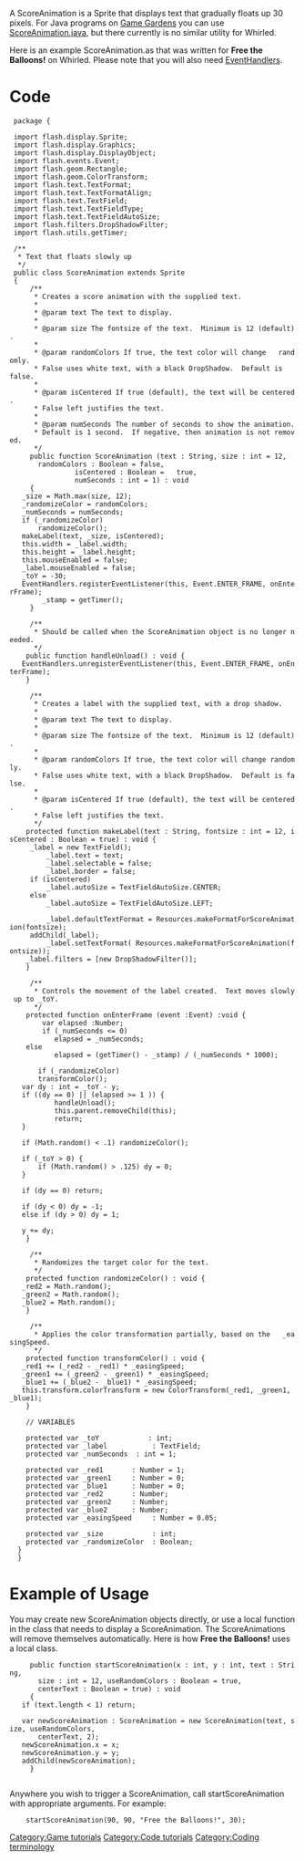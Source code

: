 A ScoreAnimation is a Sprite that displays text that gradually floats up 30 pixels.  For Java programs on [[Game Gardens]] you can use [http://www.threerings.net/code/vilya/docs/api/com/threerings/parlor/media/ScoreAnimation.html ScoreAnimation.java], but there currently is no similar utility for Whirled.

Here is an example ScoreAnimation.as that was written for '''Free the Balloons!''' on Whirled.  Please note that you will also need [[EventHandlers]].

=Code=

  package {
  
  import flash.display.Sprite;
  import flash.display.Graphics;
  import flash.display.DisplayObject;
  import flash.events.Event;
  import flash.geom.Rectangle;
  import flash.geom.ColorTransform;
  import flash.text.TextFormat;
  import flash.text.TextFormatAlign;
  import flash.text.TextField;
  import flash.text.TextFieldType;
  import flash.text.TextFieldAutoSize;
  import flash.filters.DropShadowFilter;
  import flash.utils.getTimer;
  
  /**
   * Text that floats slowly up 
   */
  public class ScoreAnimation extends Sprite
  {
      /**
       * Creates a score animation with the supplied text.  
       *
       * @param text The text to display.
       *
       * @param size The fontsize of the text.  Minimum is 12 (default).
       *
       * @param randomColors If true, the text color will change   randomly.  
       * False uses white text, with a black DropShadow.  Default is   false.
       *
       * @param isCentered If true (default), the text will be centered.
       * False left justifies the text.
       *
       * @param numSeconds The number of seconds to show the animation.
       * Default is 1 second.  If negative, then animation is not removed.
       */
      public function ScoreAnimation (text : String, size : int = 12, 
  		randomColors : Boolean = false, 
                 isCentered : Boolean =   true, 
                 numSeconds : int = 1) : void
      {
  	_size = Math.max(size, 12);
  	_randomizeColor = randomColors;
  	_numSeconds = numSeconds;
  	if (_randomizeColor)
  		randomizeColor();
  	makeLabel(text, _size, isCentered);
  	this.width = _label.width;
  	this.height = _label.height;
  	this.mouseEnabled = false;
  	_label.mouseEnabled = false;
  	_toY = -30;
  	EventHandlers.registerEventListener(this, Event.ENTER_FRAME, onEnterFrame);
         _stamp = getTimer();
      }
  
      /**
       * Should be called when the ScoreAnimation object is no longer needed.
       */
     public function handleUnload() : void {
  	EventHandlers.unregisterEventListener(this, Event.ENTER_FRAME, onEnterFrame);
     }
  
      /**
       * Creates a label with the supplied text, with a drop shadow. 
       *
       * @param text The text to display.
       *
       * @param size The fontsize of the text.  Minimum is 12 (default).
       *
       * @param randomColors If true, the text color will change randomly.  
       * False uses white text, with a black DropShadow.  Default is false.
       *
       * @param isCentered If true (default), the text will be centered.
       * False left justifies the text.
       */
     protected function makeLabel(text : String, fontsize : int = 12, isCentered : Boolean = true) : void {
  	  _label = new TextField();
          _label.text = text;	
          _label.selectable = false;
          _label.border = false;
  	  if (isCentered)
  		  _label.autoSize = TextFieldAutoSize.CENTER;
  	  else
  		  _label.autoSize = TextFieldAutoSize.LEFT;
  
          _label.defaultTextFormat = Resources.makeFormatForScoreAnimation(fontsize);
  	  addChild(_label);
          _label.setTextFormat( Resources.makeFormatForScoreAnimation(fontsize));
  	 _label.filters = [new DropShadowFilter()];
     }
  
      /**
       * Controls the movement of the label created.  Text moves slowly up to _toY.
       */
     protected function onEnterFrame (event :Event) :void {
         var elapsed :Number;
         if (_numSeconds <= 0) 
            elapsed = _numSeconds;
   	 else
            elapsed = (getTimer() - _stamp) / (_numSeconds * 1000);
  
        if (_randomizeColor)
  		transformColor();
  	var dy : int = _toY - y;
  	if ((dy == 0) || (elapsed >= 1 )) { 
            handleUnload();
            this.parent.removeChild(this);
            return; 
  	}
  
  	if (Math.random() < .1) randomizeColor();
  
  	if (_toY > 0) {
  		if (Math.random() > .125) dy = 0;
  	}
  
  	if (dy == 0) return;
  
  	if (dy < 0) dy = -1;
  	else if (dy > 0) dy = 1;
  
  	y += dy;
     }
  
      /**
       * Randomizes the target color for the text.
       */
     protected function randomizeColor() : void {
  	_red2 = Math.random();
  	_green2 = Math.random();
  	_blue2 = Math.random();
     }
  
      /**
       * Applies the color transformation partially, based on the   _easingSpeed.
       */
     protected function transformColor() : void {
  	_red1 += (_red2 - _red1) * _easingSpeed;
  	_green1 += (_green2 - _green1) * _easingSpeed;
  	_blue1 += (_blue2 - _blue1) * _easingSpeed;
  	this.transform.colorTransform = new ColorTransform(_red1, _green1, _blue1);
     }
    
     // VARIABLES
  
     protected var _toY	           : int;
     protected var _label           : TextField;
     protected var _numSeconds  : int = 1;
  
     protected var _red1 	   : Number = 1;
     protected var _green1 	   : Number = 0;
     protected var _blue1 	   : Number = 0;
     protected var _red2 	   : Number;
     protected var _green2 	   : Number;
     protected var _blue2 	   : Number;
     protected var _easingSpeed     : Number = 0.05;
  
     protected var _size            : int;
     protected var _randomizeColor  : Boolean;
   }
   }

=Example of Usage=
You may create new ScoreAnimation objects directly, or use a local function in the class that needs to display a ScoreAnimation.  The ScoreAnimations will remove themselves automatically.  Here is how '''Free the Balloons!''' uses a local class.

      public function startScoreAnimation(x : int, y : int, text : String, 
  		size : int = 12, useRandomColors : Boolean = true, 
  		centerText : Boolean = true) : void
      {
  	if (text.length < 1) return;
  	
  	var newScoreAnimation : ScoreAnimation = new ScoreAnimation(text, size, useRandomColors, 
  		centerText, 2);
  	newScoreAnimation.x = x;
  	newScoreAnimation.y = y;
  	addChild(newScoreAnimation);
      }
  
Anywhere you wish to trigger a ScoreAnimation, call startScoreAnimation with appropriate arguments.  For example: 
 	 startScoreAnimation(90, 90, "Free the Balloons!", 30);


[[Category:Game tutorials]][[Category:Code tutorials]][[Category:Coding terminology]]